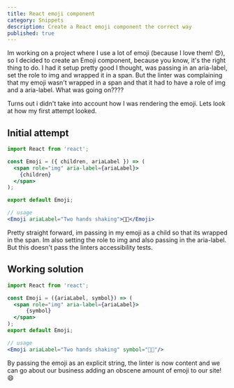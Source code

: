 ```yaml
---
title: React emoji component
category: Snippets
description: Create a React emoji component the correct way
published: true
---
```


Im working on a project where I use a lot of emoji (because I love them! 😍), so I decided to create an Emoji component, because you know, it's the right thing to do. I had it setup pretty good I thought, was passing in an aria-label, set the role to img and wrapped it in a span. But the linter was complaining that my emoji wasn't wrapped in a span and that it had to have a role of img and a aria-label. What was going on????

Turns out i didn't take into account how I was rendering the emoji. Lets look at how my first attempt looked.

## Initial attempt

``` jsx
import React from 'react';

const Emoji = ({ children, ariaLabel }) => (
  <span role="img" aria-label={ariaLabel}>
    {children}
  </span>
);

export default Emoji;

// usage
<Emoji ariaLabel="Two hands shaking">🤝🏽</Emoji>
```

Pretty straight forward, im passing in my emoji as a child so that its wrapped in the span. Im also setting the role to img and also passing in the aria-label. But this doesn't pass the linters accessibility tests. 

## Working solution

``` jsx
import React from 'react';

const Emoji = ({ariaLabel, symbol}) => (
  <span role="img" aria-label={ariaLabel}>
      {symbol}
  </span>
);
export default Emoji;

// usage
<Emoji ariaLabel="Two hands shaking" symbol="🤝🏽"/>
```

By passing the emoji as an explicit string, the linter is now content and we can go about our business adding an obscene amount of emoji to our site! 😄